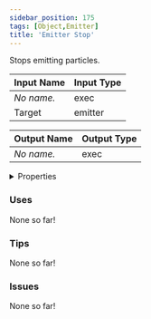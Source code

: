 ```yaml
---
sidebar_position: 175
tags: [Object,Emitter]
title: 'Emitter Stop'
---
```


Stops emitting particles.






<EsbSvg />

| Input Name | Input Type |
|-----------|-----------|
| *No name.* | exec |
| Target | emitter |

| Output Name | Output Type |
|-----------|-----------|
| *No name.* | exec |


<details>
  <summary>Properties</summary>
  <div>
    <div>
    <table>
      <thead>
        <tr>
          <th>Is beta required?</th>
          <th>❌</th>
        </tr>
        <tr>
          <th>Is this chip a trolling risk?</th>
          <th>❌</th>
        </tr>
        <tr>
          <th>Is this chip a role assignment risk?</th>
          <th>❌</th>
        </tr>
        <tr>
          <th>Chip UUID</th>
          <th>23b278c4-5d3d-439d-afa3-ff30c949df97</th>
        </tr>
      </thead>
    </table>
    </div>
  </div>
</details>

### Uses

None so far!

### Tips

None so far!

### Issues

None so far!